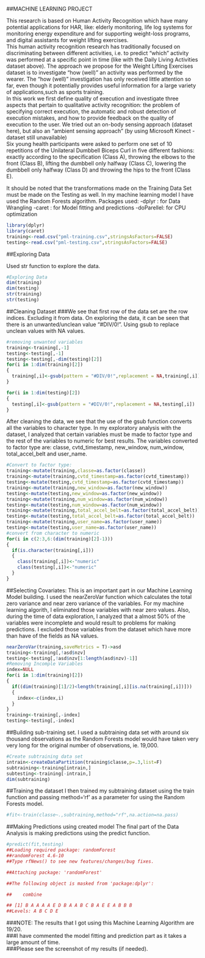 ##MACHINE LEARNING PROJECT

This research is based on Human Activity Recognition which have many potential applications for HAR, like: elderly monitoring, life log systems for monitoring energy expenditure and for supporting weight-loss programs, and digital assistants for weight lifting exercises.  
This human activity recognition research has traditionally focused on discriminating between different activities, i.e. to predict "which" activity was performed at a specific point in time (like with the Daily Living Activities dataset above). The approach we propose for the Weight Lifting Exercises dataset is to investigate "how (well)" an activity was performed by the wearer. The "how (well)" investigation has only received little attention so far, even though it potentially provides useful information for a large variety of applications,such as sports training.  
In this work we first define quality of execution and investigate three aspects that pertain to qualitative activity recognition: the problem of specifying correct execution, the automatic and robust detection of execution mistakes, and how to provide feedback on the quality of execution to the user. We tried out an on-body sensing approach (dataset here), but also an "ambient sensing approach" (by using Microsoft Kinect - dataset still unavailable)  
Six young health participants were asked to perform one set of 10 repetitions of the Unilateral Dumbbell Biceps Curl in five different fashions: exactly according to the specification (Class A), throwing the elbows to the front (Class B), lifting the dumbbell only halfway (Class C), lowering the dumbbell only halfway (Class D) and throwing the hips to the front (Class E).

It should be noted that the transformations made on the Training Data Set must be made on the Testing as well.
In my machine learning model I have used the Random Forests algorithm.
Packages used:
-dplyr     : for Data Wrangling
-caret     : for Model fitting and predictions
-doParellel: for CPU optimization

```r
library(dplyr)
library(caret)
training<-read.csv("pml-training.csv",stringsAsFactors=FALSE)
testing<-read.csv("pml-testing.csv",stringsAsFactors=FALSE)
```

##Exploring Data

Used str function to explore the data. 
```r
#Exploring Data
dim(training)
dim(testing)
str(training)
str(testing)
```

##Cleaning Dataset
###We see that first row of the data set are the row indices. Excluding it from data. On exploring the data, it can be seen that there is an unwanted/unclean value "#DIV/0!". Using gsub to replace unclean values with NA values.

```r
#removing unwanted variables
training<-training[,-1]
testing<-testing[,-1]
testing<-testing[,-dim(testing)[2]]
for(i in 1:dim(training)[2])
{
  training[,i]<-gsub(pattern = "#DIV/0!",replacement = NA,training[,i])
}

for(i in 1:dim(testing)[2])
{
  testing[,i]<-gsub(pattern = "#DIV/0!",replacement = NA,testing[,i])
}
```

After cleaning the data, we see that the use of the gsub function converts all the variables to character type. In my exploratory analysis with the dataset, I analyzed that certain variables must be  made to factor type and the rest of the variables to numeric for best results. The variables converted to factor type are: classe, cvtd_timestamp, new_window, num_window, total_accel_belt and user_name.

```r
#Convert to factor type:
training<-mutate(training,classe=as.factor(classe))
training<-mutate(training,cvtd_timestamp=as.factor(cvtd_timestamp))
testing<-mutate(testing,cvtd_timestamp=as.factor(cvtd_timestamp))
training<-mutate(training,new_window=as.factor(new_window))
testing<-mutate(testing,new_window=as.factor(new_window))
training<-mutate(training,num_window=as.factor(num_window))
testing<-mutate(testing,num_window=as.factor(num_window))
training<-mutate(training,total_accel_belt=as.factor(total_accel_belt))
testing<-mutate(testing,total_accel_belt=as.factor(total_accel_belt))
training<-mutate(training,user_name=as.factor(user_name))
testing<-mutate(testing,user_name=as.factor(user_name))
#convert from character to numeric
for(i in c(2:3,6:(dim(training)[2]-1)))
{
  if(is.character(training[,i]))
  {
    class(training[,i])<-"numeric"
    class(testing[,i])<-"numeric"
  }
}
```

##Selecting Covariates:
This is an important part in our Machine Learning Model building. I used the nearZeroVar function which calculates the total zero variance and near zero variance of the variables. For my machine learning algorith, I eliminated those variables with near zero values. Also, during the time of data exploration, I analyzed that a almost 50% of the variables were incomplete and would result to problems for making predictions. I excluded those variables from the dataset which have more than have of the fields as NA values.
```r
nearZeroVar(training,saveMetrics = T)->asd
training<-training[,!asd$nzv]
testing<-testing[,!asd$nzv[1:length(asd$nzv)-1]]
#Removing Incomple Variables
index=NULL
for(i in 1:dim(training)[2])
{
  if((dim(training)[1]/2)<length(training[,i][is.na(training[,i])]))
  {
    index<-c(index,i)
  }
}
training<-training[,-index]
testing<-testing[,-index]
```

##Building sub-training set. 
I used a subtraining data set with around six thousand observations as the Random Forests model would have taken very very long for the original number of observations, ie. 19,000.
```r
#Create subtraining data set
intrain<-createDataPartition(training$classe,p=.3,list=F)
subtraining<-training[intrain,]
subtesting<-training[-intrain,]
dim(subtraining)
```

##Training the dataset
I then trained my subtraining dataset using the train function and passing method='rf' as a parameter for using the Random Forests model. 
```r
#fit<-train(classe~.,subtraining,method="rf",na.action=na.pass)
```

##Making Predictions using created model
The final part of the Data Analysis is making predictions using the predict function.
```r
#predict(fit,testing)
##Loading required package: randomForest
##randomForest 4.6-10
##Type rfNews() to see new features/changes/bug fixes.

##Attaching package: 'randomForest'

##The following object is masked from 'package:dplyr':

##    combine

## [1] B A A A A E D B A A B C B A E E A B B B
##Levels: A B C D E
```

###NOTE: The results that I got using this Machine Learning Algorithm are 19/20.  
###I have commented the model fitting and prediction part as it takes a large amount of time.  
###Please see the screenshot of my results (if needed).
